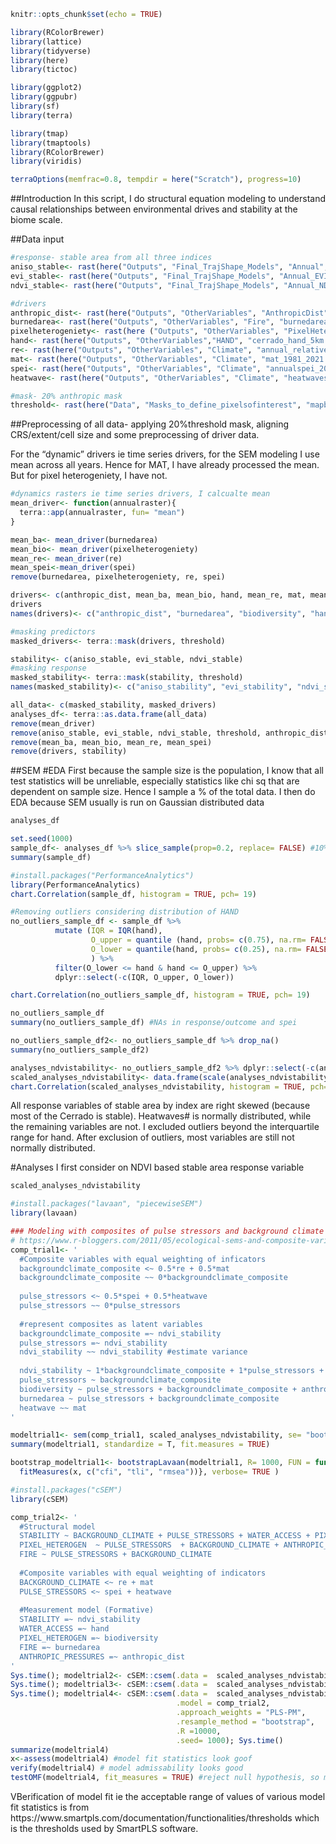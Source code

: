 ```r
knitr::opts_chunk$set(echo = TRUE)
```

```r
library(RColorBrewer)
library(lattice)
library(tidyverse)
library(here)
library(tictoc)

library(ggplot2)
library(ggpubr)
library(sf)
library(terra)

library(tmap)
library(tmaptools)
library(RColorBrewer)
library(viridis)

terraOptions(memfrac=0.8, tempdir = here("Scratch"), progress=10)
```

##Introduction
In this script, I do structural equation modeling to understand causal relationships between 
environmental drives and stability at the biome scale.

##Data input
```r
#response- stable area from all three indices
aniso_stable<- rast(here("Outputs", "Final_TrajShape_Models", "Annual", "agg_stability_am_11_trajresults.tif"))
evi_stable<- rast(here("Outputs", "Final_TrajShape_Models", "Annual_EVI", "agg_stability_masked_evi_11_trajresults.tif"))
ndvi_stable<- rast(here("Outputs", "Final_TrajShape_Models", "Annual_NDVI", "agg_stability_masked_ndvi_11_trajresults.tif"))

#drivers
anthropic_dist<- rast(here("Outputs", "OtherVariables", "AnthropicDist", "5km_meandist_20thresholdsanthropicpixel.tif"))
burnedarea<- rast(here("Outputs", "OtherVariables", "Fire", "burnedarea_5km_2002_2021.tif"))
pixelheterogeniety<- rast(here ("Outputs", "OtherVariables", "PixelHeterogeniety", "cerrado_diversity_2002_2021.tif"))
hand<- rast(here("Outputs", "OtherVariables","HAND", "cerrado_hand_5km.tif"))
re<- rast(here("Outputs", "OtherVariables", "Climate", "annual_relative_entropy_1981_2021.tif"))
mat<- rast(here("Outputs", "OtherVariables", "Climate", "mat_1981_2021.tif"))
spei<- rast(here("Outputs", "OtherVariables", "Climate", "annualspei_2002_2021.tif"))
heatwave<- rast(here("Outputs", "OtherVariables", "Climate", "heatwaves_2002_2021.tif"))

#mask- 20% anthropic mask
threshold<- rast(here("Data", "Masks_to_define_pixelsofinterest", "mapbiomas_anthropic_mask", "5km_thresholded_mapbiomas_mask_20.tif"))
```

##Preprocessing of all data- applying 20%threshold mask, aligning CRS/extent/cell size
and some preprocessing of driver data.

For the "dynamic" drivers ie time series drivers, for the SEM modeling I use mean across all years.
Hence for MAT, I have already processed the mean. But for pixel heterogeniety, I have not. 
```r
#dynamics rasters ie time series drivers, I calcualte mean
mean_driver<- function(annualraster){
  terra::app(annualraster, fun= "mean")
}

mean_ba<- mean_driver(burnedarea)
mean_bio<- mean_driver(pixelheterogeniety)
mean_re<- mean_driver(re)
mean_spei<-mean_driver(spei)
remove(burnedarea, pixelheterogeniety, re, spei)

drivers<- c(anthropic_dist, mean_ba, mean_bio, hand, mean_re, mat, mean_spei, heatwave)
drivers
names(drivers)<- c("anthropic_dist", "burnedarea", "biodiversity", "hand", "re", "mat", "spei", "heatwave")

#masking predictors
masked_drivers<- terra::mask(drivers, threshold)

stability<- c(aniso_stable, evi_stable, ndvi_stable)
#masking response
masked_stability<- terra::mask(stability, threshold)
names(masked_stability)<- c("aniso_stability", "evi_stability", "ndvi_stability")

all_data<- c(masked_stability, masked_drivers)
analyses_df<- terra::as.data.frame(all_data)
remove(mean_driver)
remove(aniso_stable, evi_stable, ndvi_stable, threshold, anthropic_dist, burnedarea, pixelheterogeniety, hand, re, mat, spei, heatwave)
remove(mean_ba, mean_bio, mean_re, mean_spei)
remove(drivers, stability)
```


##SEM
#EDA
First because the sample size is the population, I know that all test statistics will
be unreliable, especially statistics like chi sq that are dependent on sample size. 
Hence I sample a % of the total data. I then do EDA because SEM usually
is run on Gaussian distributed data
```r
analyses_df

set.seed(1000)
sample_df<- analyses_df %>% slice_sample(prop=0.2, replace= FALSE) #10% randomly sampled
summary(sample_df)

#install.packages("PerformanceAnalytics")
library(PerformanceAnalytics)
chart.Correlation(sample_df, histogram = TRUE, pch= 19)

#Removing outliers considering distribution of HAND
no_outliers_sample_df <- sample_df %>% 
          mutate (IQR = IQR(hand),
                  O_upper = quantile (hand, probs= c(0.75), na.rm= FALSE)+ 1.5*IQR,
                  O_lower = quantile(hand, probs= c(0.25), na.rm= FALSE) - 1.5*IQR
                  ) %>% 
          filter(O_lower <= hand & hand <= O_upper) %>%
          dplyr::select(-c(IQR, O_upper, O_lower))

chart.Correlation(no_outliers_sample_df, histogram = TRUE, pch= 19)

no_outliers_sample_df
summary(no_outliers_sample_df) #NAs in response/outcome and spei

no_outliers_sample_df2<- no_outliers_sample_df %>% drop_na()
summary(no_outliers_sample_df2)

analyses_ndvistability<- no_outliers_sample_df2 %>% dplyr::select(-c(aniso_stability, evi_stability))
scaled_analyses_ndvistability<- data.frame(scale(analyses_ndvistability, center= TRUE, scale= TRUE)) 
chart.Correlation(scaled_analyses_ndvistability, histogram = TRUE, pch= 19)

```
All response variables of stable area by index are right skewed (because most of the Cerrado is stable).
Heatwaves# is normally distributed, while the remaining variables are not. I excluded outliers beyond the 
interquartile range for hand. After exclusion of outliers, most variables are still not normally distributed. 

#Analyses
I first consider on NDVI based stable area response variable
```r
scaled_analyses_ndvistability

#install.packages("lavaan", "piecewiseSEM")
library(lavaan)

### Modeling with composites of pulse stressors and background climate
# https://www.r-bloggers.com/2011/05/ecological-sems-and-composite-variables-what-why-and-how/
comp_trial1<- '
  #Composite variables with equal weighting of inficators
  backgroundclimate_composite <~ 0.5*re + 0.5*mat
  backgroundclimate_composite ~~ 0*backgroundclimate_composite
  
  pulse_stressors <~ 0.5*spei + 0.5*heatwave
  pulse_stressors ~~ 0*pulse_stressors
  
  #represent composites as latent variables
  backgroundclimate_composite =~ ndvi_stability
  pulse_stressors =~ ndvi_stability
  ndvi_stability ~~ ndvi_stability #estimate variance
  
  ndvi_stability ~ 1*backgroundclimate_composite + 1*pulse_stressors + hand + biodiversity + anthropic_dist + burnedarea
  pulse_stressors ~ backgroundclimate_composite
  biodiversity ~ pulse_stressors + backgroundclimate_composite + anthropic_dist
  burnedarea ~ pulse_stressors + backgroundclimate_composite 
  heatwave ~~ mat
'

modeltrial1<- sem(comp_trial1, scaled_analyses_ndvistability, se= "boot", test = "Satorra.Bentler", bootstrap = 1000, fixed.x= F)
summary(modeltrial1, standardize = T, fit.measures = TRUE)

bootstrap_modeltrial1<- bootstrapLavaan(modeltrial1, R= 1000, FUN = function (x){
  fitMeasures(x, c("cfi", "tli", "rmsea"))}, verbose= TRUE )

#install.packages("cSEM")
library(cSEM)

comp_trial2<- '
  #Structural model
  STABILITY ~ BACKGROUND_CLIMATE + PULSE_STRESSORS + WATER_ACCESS + PIXEL_HETEROGEN + ANTHROPIC_PRESSURES + FIRE
  PIXEL_HETEROGEN  ~ PULSE_STRESSORS  + BACKGROUND_CLIMATE + ANTHROPIC_PRESSURES
  FIRE ~ PULSE_STRESSORS + BACKGROUND_CLIMATE 
  
  #Composite variables with equal weighting of indicators
  BACKGROUND_CLIMATE <~ re + mat
  PULSE_STRESSORS <~ spei + heatwave
  
  #Measurement model (Formative)
  STABILITY =~ ndvi_stability
  WATER_ACCESS =~ hand
  PIXEL_HETEROGEN =~ biodiversity 
  FIRE =~ burnedarea
  ANTHROPIC_PRESSURES =~ anthropic_dist
'
Sys.time(); modeltrial2<- cSEM::csem(.data =  scaled_analyses_ndvistability, .model = comp_trial2); Sys.time()
Sys.time(); modeltrial3<- cSEM::csem(.data =  scaled_analyses_ndvistability, .model = comp_trial2, .resample_method = "bootstrap"); Sys.time()
Sys.time(); modeltrial4<- cSEM::csem(.data =  scaled_analyses_ndvistability, 
                                     .model = comp_trial2, 
                                     .approach_weights = "PLS-PM",
                                     .resample_method = "bootstrap",
                                     .R =10000,
                                     .seed= 1000); Sys.time()
summarize(modeltrial4)
x<-assess(modeltrial4) #model fit statistics look goof
verify(modeltrial4) # model admissability looks good
testOMF(modeltrial4, fit_measures = TRUE) #reject null hypothesis, so model fit to observed data is poor

```

VBerification of model fit ie the acceptable range of values of various model fit statistics is from 
https://www.smartpls.com/documentation/functionalities/thresholds
which is the thresholds used by SmartPLS software. 
